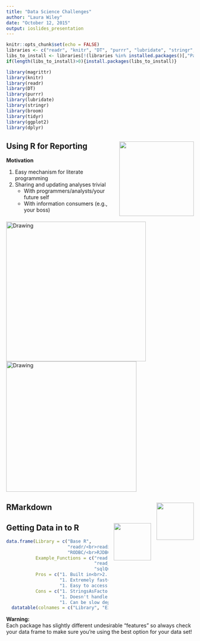 ```yaml
---
title: "Data Science Challenges"
author: "Laura Wiley"
date: "October 12, 2015"
output: ioslides_presentation
---
```


```r
knitr::opts_chunk$set(echo = FALSE)
libraries <- c("readr", "knitr", "DT", "purrr", "lubridate", "stringr", "tidyr", "ggplot2", "broom", "tidyr","magrittr")
libs_to_install <- libraries[!(libraries %in% installed.packages()[,"Package"])]
if(length(libs_to_install)>0){install.packages(libs_to_install)}

library(magrittr)
library(knitr)
library(readr)
library(DT)
library(purrr)
library(lubridate)
library(stringr)
library(broom)
library(tidyr)
library(ggplot2)
library(dplyr)
```

## Using R for Reporting <img src="images/r-markdown-hexbin.png" style="float: right; margin: 0px 0px 15px 15px;" height="200"/>

**Motivation** 

1. Easy mechanism for literate programming
2. Sharing and updating analyses trivial
    - With programmers/analysts/your future self
    - With information consumers (e.g., your boss)

<div class="columns-2">
  <img src="images/markdown_withcode.png" alt="Drawing" style="width: 375px;"/>
  <img src="images/markdown_nocode.png" alt="Drawing" style="width: 350px;"/>
</div>

## RMarkdown <img src="images/r-markdown-hexbin.png" style="float: right; margin: 0px 0px 15px 15px;" height="100"/>




## Getting Data in to R <img src="images/readr.png" style="float: right; margin: 0px 0px 15px 15px;" height="100"/> {.smaller .build} 

```r
data.frame(Library = c("Base R", 
                       "readr/<br>readxl/<br>haven",
                       "RODBC/<br>RJDBC"),
           Example_Functions = c("read.table(), read.csv()", 
                                 "read_delim(), read_csv(), read_excel(), read_sas()", 
                                 "sqlQuery()"),
           Pros = c("1. Built in<br>2. Can be helpful if field names are non-standard", 
                    "1. Extremely fast<br> 2. Shows progress bar<br>3. Automatically creates tbl_df() object", 
                    "1. Easy to access databases with ODBC/JDBC Drivers"),
           Cons = c("1. StringsAsFactors = True<br>2. Slow on large data", 
                    "1. Doesn't handle non-standard field names well<br>2. Data type interpolation not great for non-standard data sets", 
                    "1. Can be slow depending on network connection")) %>% 
  datatable(colnames = c("Library", "Example Functions", "Pros", "Cons"), rownames = FALSE, escape = FALSE) #%>% formatStyle(`font-size` = '12px')
```

<div class="warning">
  <div class = "red2">**Warning:**</div>Each package has slightly different undesirable "features" so always check your data frame to make sure you're using the best option for your data set!
<div/>

